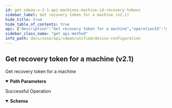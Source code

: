 ```yaml
---
id: get-sdwan-v-2-1-api-machines-machine-id-recovery-tokens
sidebar_label: Get recovery token for a machine (v2.1)
hide_title: true
hide_table_of_contents: true
api: {"description":"Get recovery token for a machine","operationId":"get-sdwan-v2.1-api-machines-machine_id-recovery_tokens","parameters":[{"description":"Machine Id","in":"path","name":"machine_id","required":true,"schema":{"description":"Machine Id","type":"string"}}],"responses":{"200":{"content":{"application/json":{"schema":{"properties":{"hardware_id":{"description":"Hardware Id","type":"string"},"id":{"description":"Id","type":"string"},"ion_token":{"description":"Ion Token","type":"string"},"is_used":{"description":"Is Used","type":"boolean"},"secret_token":{"description":"Secret Token","type":"string"},"token_validity_in_hour":{"description":"Token Validity In Hour","format":"int32","type":"integer"},"valid_till_secs":{"description":"Valid Till Secs","format":"int64","type":"integer"}}}}},"description":"Successful Operation"}},"tags":["Device Configuration"],"method":"get","path":"/sdwan/v2.1/api/machines/{machine_id}/recovery_tokens","info":{"contact":{},"description":"List of APIs used to manage your device software to upgrade, retrieve available software images, and upgrade status information.","title":"Device Configuration","version":"Latest"},"postman":{"name":"Get recovery token for a machine (v2.1)","description":{"content":"Get recovery token for a machine","type":"text/plain"},"url":{"path":["sdwan","v2.1","api","machines",":machine_id","recovery_tokens"],"host":["{{baseUrl}}"],"query":[],"variable":[{"disabled":false,"description":{"content":"(Required) Machine Id","type":"text/plain"},"type":"any","value":"","key":"machine_id"}]},"header":[{"key":"Accept","value":"application/json"}],"method":"GET"}}
sidebar_class_name: "get api-method"
info_path: docs/sase/api/sdwan/unified/device-configuration
---
```



## Get recovery token for a machine (v2.1)



Get recovery token for a machine

<details style={{"marginBottom":"1rem"}} data-collapsed={false} open={true}><summary style={{}}><strong>Path Parameters</strong></summary><div><ul><ParamsItem className={"paramsItem"} param={{"description":"Machine Id","in":"path","name":"machine_id","required":true,"schema":{"description":"Machine Id","type":"string"}}}></ParamsItem></ul></div></details><div><ApiTabs><TabItem label={"200"} value={"200"}><div>

Successful Operation

</div><div><MimeTabs groupId={"mime-type"}><TabItem label={"application/json"} value={"application/json"}><SchemaTabs groupId={"schema-tabs"}><TabItem label={"Schema"} value={"Schema"}><details style={{}} data-collapsed={false} open={true}><summary style={{"textAlign":"left"}}><strong>Schema</strong></summary><div style={{"textAlign":"left","marginLeft":"1rem"}}></div><ul style={{"marginLeft":"1rem"}}><SchemaItem collapsible={false} name={"hardware_id"} required={false} schemaDescription={"Hardware Id"} schemaName={"string"} qualifierMessage={undefined} defaultValue={undefined}></SchemaItem><SchemaItem collapsible={false} name={"id"} required={false} schemaDescription={"Id"} schemaName={"string"} qualifierMessage={undefined} defaultValue={undefined}></SchemaItem><SchemaItem collapsible={false} name={"ion_token"} required={false} schemaDescription={"Ion Token"} schemaName={"string"} qualifierMessage={undefined} defaultValue={undefined}></SchemaItem><SchemaItem collapsible={false} name={"is_used"} required={false} schemaDescription={"Is Used"} schemaName={"boolean"} qualifierMessage={undefined} defaultValue={undefined}></SchemaItem><SchemaItem collapsible={false} name={"secret_token"} required={false} schemaDescription={"Secret Token"} schemaName={"string"} qualifierMessage={undefined} defaultValue={undefined}></SchemaItem><SchemaItem collapsible={false} name={"token_validity_in_hour"} required={false} schemaDescription={"Token Validity In Hour"} schemaName={"int32"} qualifierMessage={undefined} defaultValue={undefined}></SchemaItem><SchemaItem collapsible={false} name={"valid_till_secs"} required={false} schemaDescription={"Valid Till Secs"} schemaName={"int64"} qualifierMessage={undefined} defaultValue={undefined}></SchemaItem></ul></details></TabItem></SchemaTabs></TabItem></MimeTabs></div></TabItem></ApiTabs></div>
      